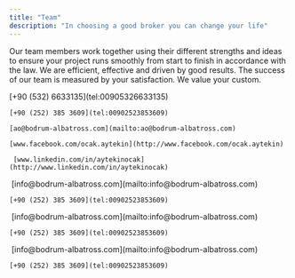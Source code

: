 ```yaml
---
title: "Team"
description: "In choosing a good broker you can change your life"
---
```


Our team members work together using their different strengths and ideas to ensure your project runs smoothly from start to finish in accordance with the law. We are efficient, effective and driven by good results. The success of our team is measured by your satisfaction. We value your custom.

<CardGroup cols="2">
  <Card title="Aytekin Ocak" icon="sparkles">
    [+90 (532) 6633135](tel:00905326633135)

    [+90 (252) 385 3609](tel:00902523853609)

    [ao@bodrum-albatross.com](mailto:ao@bodrum-albatross.com)

    [www.facebook.com/ocak.aytekin](http://www.facebook.com/ocak.aytekin)

     [www.linkedin.com/in/aytekinocak](http://www.linkedin.com/in/aytekinocak)
  </Card>

  <Card title="Fatma" icon="sparkles">
     [info@bodrum-albatross.com](mailto:info@bodrum-albatross.com)

    [+90 (252) 385 3609](tel:00902523853609)
  </Card>

  <Card title=" Sezgin" icon="sparkles">
     [info@bodrum-albatross.com](mailto:info@bodrum-albatross.com)

    [+90 (252) 385 3609](tel:00902523853609)
  </Card>

  <Card title="Ayten" icon="sparkles">
     [info@bodrum-albatross.com](mailto:info@bodrum-albatross.com)

    [+90 (252) 385 3609](tel:00902523853609)
  </Card>
</CardGroup>